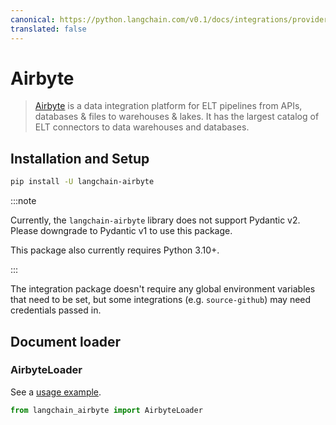 ```yaml
---
canonical: https://python.langchain.com/v0.1/docs/integrations/providers/airbyte
translated: false
---
```


# Airbyte

>[Airbyte](https://github.com/airbytehq/airbyte) is a data integration platform for ELT pipelines from APIs,
> databases & files to warehouses & lakes. It has the largest catalog of ELT connectors to data warehouses and databases.

## Installation and Setup

```bash
pip install -U langchain-airbyte
```

:::note

Currently, the `langchain-airbyte` library does not support Pydantic v2.
Please downgrade to Pydantic v1 to use this package.

This package also currently requires Python 3.10+.

:::

The integration package doesn't require any global environment variables that need to be
set, but some integrations (e.g. `source-github`) may need credentials passed in.

## Document loader

### AirbyteLoader

See a [usage example](/docs/integrations/document_loaders/airbyte).

```python
from langchain_airbyte import AirbyteLoader
```